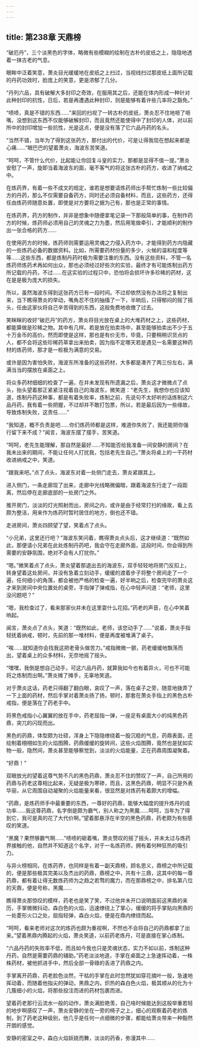 ```yaml
---
---
---
```

title: 第238章 天鼎榜
---



“破厄丹”，三个淡黑色的字体，略微有些模糊的绘制在古朴的皮纸之上，隐隐地透着一抹古老的气息。

眼眸中泛着笑意，萧炎目光缓缓地在皮纸之上扫过，当视线扫过那皮纸上面所记载的丹药功效时，脸庞上的笑意，更是浓郁了几分。

“丹列六品，具有破解大多封印之奇效，在服用其之后，还能在体内形成一种针对此种封印的抗性，日后，若是再遭遇此种封印，则是能够有着许些几率将之豁免。”

“啧啧，真是不错的东西……”来回的扫视了一转古朴的皮纸，萧炎忍不住地咂了咂嘴，没想到这东西不仅能够破解封印，而且竟然还能使得中了封印的人体，对以前所中的封印增加一些抗性，光是这点，便是没有落了它六品丹药的名头。

“当然不错，当年为了得到这张药方，那付出的代价，可是让得我现在想起来都是心痛……”眼巴巴的望着萧炎，海波东苦笑道。

“呵呵，不管什么代价，比起能让你回复斗皇的实力，那都是显得不值一提。”萧炎安慰了一声，旋即当着海波东的面，毫不客气的将这张古朴的药方，收进了纳戒之中。

在炼药界，有着一些不成文的规定，谁若是想要请炼药师出手帮忙炼制一些比较偏方的丹药，那么不仅需要自备药方，同时还必须自备材料，而且，这些药方，还得任由炼药师随意处置，即使是对方要将之据为己有，那也是正常的事情。

在炼药界，药方的制作，并非是想象中随便拿笔记录一下那般简单的事，在制作药方的时候，炼药师必须用自己的灵魂之力为墨，然后用笔做牵引，才能顺利的制作出一张合格的药方……

在使用药方的时候，炼药师则需要运用灵魂之力侵入药方中，才能得到药方内隐藏的一些炼药必备的数据资料。比如，所需要药材份量的多少，火候的温和程度等等……这些东西，都是炼制丹药时极为需要注重的东西。没有这些资料，不管一名炼药师炼药术再如何出众，那也必须经过好些次的实验，最终才有可能炼制出药方所记载的丹药，不过……在这实验的过程只中，恐怕将会损坏许多珍稀的药材，这在是是极为庞大的损失。

所以，虽然海波东得到这张药方已有一段时间。不过却依然没有办法将之复制出来，当下瞧得萧炎的举动，嘴角忍不住的抽搐了一下，半晌后，只得郁闷的摇了摇头，任由这家伙将自己辛苦得到的东西，这般免费地收缴了过去。

笑眯眯的收好“破厄丹”的药方，萧炎将目光放在桌上的大堆药材之上，这些药材，都能算做是珍稀之物。其中有几样。若是放在拍卖场中，甚至能够拍卖出不少于五十万金币的高价。然而即使是这样，那也是有价无市，毕竟，只要稍稍识货点的人，都不会将这些珍稀药草拿出来拍卖，因为指不定哪天若是遇见一名需要这种药材的炼药师，那才是一桩极为满意的交易。

或许是因为害怕失败，海波东所准备的这些药材，大多都是凑齐了两三份左右，满满当当的摆放在桌面之上。

将众多药材细细的检查了一遍，在并未发现有所遗漏之后，萧炎这才微微点了点头，抬头望着那正紧紧注视着自己的海波东，微笑道：“老先生，我想你也应该知道，炼制丹药这种事，都是有着失败率，炼制之前，先说句不太好听的话炼制这六品丹药，我有着一些把握，不过却并不敢打包票，所以，若是最后因为一些缘故，导致炼制失败，这责任……”

“我知道，概不负责是吧……你们炼药师都是这样，难道你失败了，我还能把你强行留下来不成？”闻言，海波东摆了摆手，苦笑道。

“呵呵，老先生能理解，那自然是最好……不知能否给我准备一间安静的房间？在我未出来的期间，不能让任何人打扰我，包括老先生自己。”萧炎将桌上的一干药材收进纳戒之中，笑道。

“跟我来吧。”点了点头，海波东对着一处侧门走去，萧炎紧跟其上。

进入侧门，一条走廊现了出来，走廊中光线略微偏暗，跟着海波东行走了一段距离，然后停在走廊底部的一处房门之外。

推开房门，淡淡的灯光照射而出，房间之内，或许是由于经常打扫的缘故，看上去颇为整洁，用来作为炼药时暂时居住的地方，倒也还不错。

走进房间，萧炎四顾望了望，笑着点了点头。

“小兄弟，这里还行吧？”海波东笑问着，瞧得萧炎点头后，这才继续道：“既然如此，那便请小兄弟在此处炼制丹药吧，我会守在走廊外面，这段时间，你会得到所需要的安静氛围，绝对不会有人打扰你。”

“嗯。”微笑着点了点头，萧炎望着那退出去的海波东，双手轻轻地将房门反扣上，转身望着这处房间，并没有急着立刻动手，缓缓的渡着步子将整个房间走了一个遍，任何细小的角落，都会被他严格的检查一遍，好半晌之后，检查完毕的萧炎这才来到房间中央位置处的桌旁，手指弹了弹戒指，在心中轻声问道：“老师，这里没问题吧？”

“嗯，我检查过了，看来那家伙并未在这里耍什么花招。”药老的声音，在心中笑着响起。

闻言，萧炎点了点头，笑道：“既然如此，老师，该您动手了……”说着，萧炎手指轻抚着纳戒，顿时，先前的那一堆材料，便是再度被堆满了桌子。

“唉……就知道你会找我这把老骨头做苦力。”戒指微微一颤，药老缓缓地飘荡而出，望着桌上的众多材料，无奈地摇了摇头。

“嘿嘿，我倒是想自己动手，可这六品丹药，就算我如今也有着异火，可也不可能将之炼制而出啊。”萧炎摊了摊手，无辜地笑道。

对于萧炎这话，药老只得翻了翻白眼，哀叹了一声，落在桌子之旁，随意地拨弄了一下上面的药材，然后手掌对着萧炎扬了扬，顿时，那套在萧炎手指上的黑色古朴戒指，便是落在了药老手中。

将黑色戒指小心翼翼的放在手中，药老屈指一弹，一座足有桌面大小的纯黑色药鼎，突兀的闪现而出。

黑色的药鼎，体型颇为壮硕，浑身上下隐隐缭绕着一股沉稳的气息，药鼎表面，还绘制着栩栩如生的火焰图腾，药鼎缓缓的旋转间，这些火焰图腾，竟然也是犹如实物一般，隐然间，萧炎甚至能够察觉到，淡淡的火焰能量，正在药鼎周围凝聚着。

“好鼎！”

双眼放光的望着这尊气势不凡的黑色药鼎，萧炎忍不住的赞叹了一声，自己所用的药鼎与药老这尊相比起来，无疑是极为寒碜，而且，这黑色药鼎，明显不只是外表华丽，从它周围自动凝聚的火焰能量来看，很显然是对炼药有着颇大的增幅。

“药鼎，是炼药师手中最重要的东西，一尊好的药鼎，能够大幅度的提升炼丹的成功率……我这尊药鼎，名字倒是颇为霸气，别人称之为黑魔……呵呵，当年为了得到它，我可是真的花了大代价啊。”望着那悬浮在半空的黑色药鼎，药老颇为有些感叹的笑道。

“黑魔？果然够霸气啊……”啧啧的砸着嘴，萧炎赞叹的摇了摇头，并未太过与炼药界接触的他，自然并不知道这个名字，对于一名炼药师，拥有着何种狂热的吸引力。

与异火榜相同，在炼药界，也同样是有着一副天鼎榜，顾名思义，鼎榜之中所记载的，便是那些极其完美以及杰出的药鼎，鼎榜之中，共有十三鼎，这其中的每一尊药鼎，都有着让得无数炼药师为之趋之若骛的魔力，而在那鼎榜之中，排名第八位的天鼎，便是号称，黑魔……

瞧得萧炎那惊叹的模样，药老也是笑了笑，不过他并未开口说明面前这黑鼎的来历，手掌微微抖动，森白色的火焰，迅速缭绕上了掌心，缓缓的将手掌贴向黑鼎的一处菱形火口之处，屈指轻弹，森白火焰，便是在鼎内缭绕而起。

“呵呵，看来老师对这次的炼药也颇为重视啊，不然也不会将自己的药鼎都拿了出来。”望着黑鼎内腾起的火焰，萧炎笑道，以前药老炼丹，可是直接在掌心炼制。

“六品丹药的失败率不低，而且如今我也只是灵魂状态，实力不如以前，炼制这种丹药，自然是需要药鼎的辅助。”药老淡淡地道，手掌在桌面之上急速挥动着，一株株药材，被他抓进手中，然后全部一骨碌的丢进了药鼎之内。

手掌离开药鼎，药老脸色淡然，干枯的手掌在此时忽然犹如穿花摘叶一般，急速地挥动着，而随着他指尖的弹动，黑鼎之内，炽热的森白色火焰，极其顺从的化为十几簇细小的火焰，将那些投注而进的药材包裹而进。

望着药老那行云流水一般的动作，萧炎满脸艳羡，自己啥时候能达到这般举重若轻的地步啊感叹了一声，萧炎安静的坐在一旁的椅子之上，细心的观察着药老的炼制，到了药老这种级别，他几乎是任何一点细微的步骤，都能给萧炎带来一种豁然开朗的感觉。

安静的密室之中，森白火焰妖娆而舞，淡淡的药香，弥漫其中……